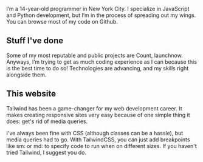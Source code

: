 
<title>{genTitle('About')}</title>

<PageContainer title="About">
<div className="prose dark:prose-dark">

I’m a 14-year-old programmer in New York City. I specialize in JavaScript and Python development, but I’m in the process of spreading out my wings. You can browse most of my code on Github.

## Stuff I've done

Some of my most reputable and public projects are Count, launchnow. Anyways, I’m trying to get as much coding experience as I can because this is the best time to do so! Technologies are advancing, and my skills right alongside them.

## This website

Tailwind has been a game-changer for my web development career. It makes creating responsive sites very easy because of one simple thing it does: get's rid of media queries.

I've always been fine with CSS (although classes can be a hassle), but media queries had to go. With TailwindCSS, you can just add breakpoints like sm: or md: to specify code to run when on different sizes. If you haven't tried Tailwind, I suggest you do.

</div>
</PageContainer>

<script async src="https://platform.twitter.com/widgets.js" charset="utf-8"></script>
